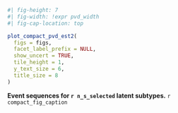 :::{#suppfig-pvd_chosen_subtypes}

```r
#| fig-height: 7
#| fig-width: !expr pvd_width
#| fig-cap-location: top

plot_compact_pvd_est2(
  figs = figs,
  facet_label_prefix = NULL,
  show_uncert = TRUE,
  tile_height = 1,
  y_text_size = 6,
  title_size = 8
)
```

**Event sequences for `r n_s_selected` latent subtypes.** `r compact_fig_caption`

:::
